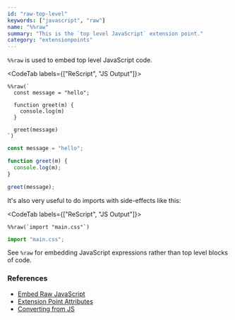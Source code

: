 ```yaml
---
id: "raw-top-level"
keywords: ["javascript", "raw"]
name: "%%raw"
summary: "This is the `top level JavaScript` extension point."
category: "extensionpoints"
---
```


`%%raw` is used to embed top level JavaScript code.

<CodeTab labels={["ReScript", "JS Output"]}>

```res
%%raw(`
  const message = "hello";

  function greet(m) {
    console.log(m)
  }

  greet(message)
`)
```

```js
const message = "hello";

function greet(m) {
  console.log(m);
}

greet(message);
```

</CodeTab>

It's also very useful to do imports with side-effects like this:

<CodeTab labels={["ReScript", "JS Output"]}>

```res
%%raw(`import "main.css"`)
```

```js
import "main.css";
```

</CodeTab>

See `%raw` for embedding JavaScript expressions rather than top level blocks of code.

### References

* [Embed Raw JavaScript](/docs/manual/latest/embed-raw-javascript)
* [Extension Point Attributes](/docs/manual/latest/attribute#extension-point)
* [Converting from JS](/docs/manual/latest/converting-from-js)
